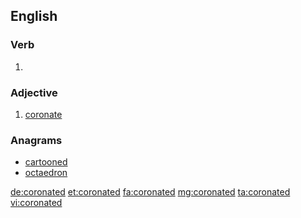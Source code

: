 ==English==

===Verb===
{{head|en|verb form}}

# {{en-past of|coronate}}

===Adjective===
{{en-adj|-}}

# [[coronate]]

===Anagrams===
* [[cartooned#English|cartooned]]
* [[octaedron#English|octaedron]]

[[de:coronated]]
[[et:coronated]]
[[fa:coronated]]
[[mg:coronated]]
[[ta:coronated]]
[[vi:coronated]]